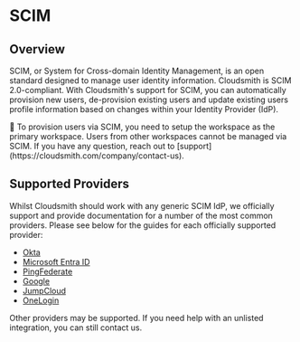 
# SCIM

## Overview

SCIM, or System for Cross-domain Identity Management, is an open standard designed to manage user identity information. Cloudsmith is SCIM 2.0-compliant. With Cloudsmith's support for SCIM, you can automatically provision new users, de-provision existing users and update existing users profile information based on changes within your Identity Provider (IdP).

<Note>
📘 To provision users via SCIM, you need to setup the workspace as the primary workspace. Users from other workspaces cannot be managed via SCIM.
If you have any question, reach out to [support](https://cloudsmith.com/company/contact-us).
</Note>

## Supported Providers

Whilst Cloudsmith should work with any generic SCIM IdP, we officially support and provide documentation for a number of the most common providers. Please see below for the guides for each officially supported provider:

- [Okta](/authentication/scim-with-okta)
- [Microsoft Entra ID](/authentication/scim-with-microsoft-entra-id)
- [PingFederate](/authentication/scim-with-pingfederate)
- [Google](/authentication/scim-with-google) 
- [JumpCloud](/authentication/single-sign-on-with-jumpcloud) 
- [OneLogin](/authentication/single-sign-on-with-onelogin)

Other providers may be supported. If you need help with an unlisted integration, you can still contact us.
